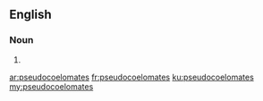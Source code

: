 ==English==

===Noun===
{{head|en|plural}}

# {{plural of|pseudocoelomate|lang=en|nocat=1}}

[[ar:pseudocoelomates]]
[[fr:pseudocoelomates]]
[[ku:pseudocoelomates]]
[[my:pseudocoelomates]]